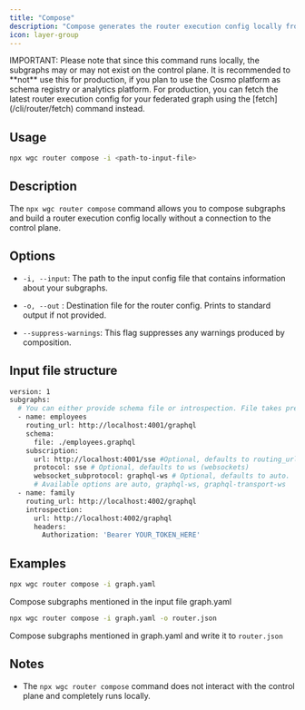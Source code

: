 ```yaml
---
title: "Compose"
description: "Compose generates the router execution config locally from your subgraphs. The config can be used to start your router with a pre-built router config."
icon: layer-group
---
```


<Info>
  IMPORTANT: Please note that since this command runs locally, the subgraphs may
  or may not exist on the control plane. It is recommended to **not** use this
  for production, if you plan to use the Cosmo platform as schema registry or
  analytics platform. For production, you can fetch the latest router execution
  config for your federated graph using the [fetch](/cli/router/fetch) command
  instead.
</Info>

## Usage

```bash
npx wgc router compose -i <path-to-input-file>
```

## Description

The `npx wgc router compose` command allows you to compose subgraphs and build a router execution config locally without a connection to the control plane.

## Options

- `-i, --input`: The path to the input config file that contains information about your subgraphs.

- `-o, --out` : Destination file for the router config. Prints to standard output if not provided.

- `--suppress-warnings`: This flag suppresses any warnings produced by composition.

## Input file structure

```bash
version: 1
subgraphs:
  # You can either provide schema file or introspection. File takes precedence
  - name: employees
    routing_url: http://localhost:4001/graphql
    schema:
      file: ./employees.graphql
    subscription:
      url: http://localhost:4001/sse #Optional, defaults to routing_url
      protocol: sse # Optional, defaults to ws (websockets)
      websocket_subprotocol: graphql-ws # Optional, defaults to auto.
      # Available options are auto, graphql-ws, graphql-transport-ws
  - name: family
    routing_url: http://localhost:4002/graphql
    introspection:
      url: http://localhost:4002/graphql
      headers:
        Authorization: 'Bearer YOUR_TOKEN_HERE'
```

## Examples

```bash
npx wgc router compose -i graph.yaml
```

Compose subgraphs mentioned in the input file graph.yaml

```bash
npx wgc router compose -i graph.yaml -o router.json
```

Compose subgraphs mentioned in graph.yaml and write it to `router.json`

## Notes

- The `npx wgc router compose` command does not interact with the control plane and completely runs locally.
